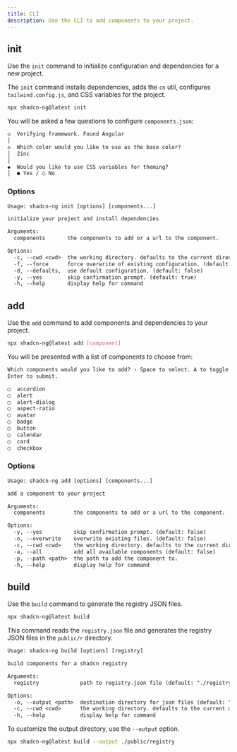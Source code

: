```yaml
---
title: CLI
description: Use the CLI to add components to your project.
---
```


## init

Use the `init` command to initialize configuration and dependencies for a new project.

The `init` command installs dependencies, adds the `cn` util, configures `tailwind.config.js`, and CSS variables for the project.

```bash
npx shadcn-ng@latest init
```

You will be asked a few questions to configure `components.json`:

```txt showLineNumbers
◇  Verifying framework. Found Angular
│
◇  Which color would you like to use as the base color?
│  Zinc
│
◆  Would you like to use CSS variables for theming?
│  ● Yes / ○ No
```

### Options

```txt
Usage: shadcn-ng init [options] [components...]

initialize your project and install dependencies

Arguments:
  components       the components to add or a url to the component.

Options:
  -c, --cwd <cwd>  the working directory. defaults to the current directory.
  -f, --force      force overwrite of existing configuration. (default: false)
  -d, --defaults,  use default configuration. (default: false)
  -y, --yes        skip confirmation prompt. (default: true)
  -h, --help       display help for command
```

## add

Use the `add` command to add components and dependencies to your project.

```bash
npx shadcn-ng@latest add [component]
```

You will be presented with a list of components to choose from:

```txt
Which components would you like to add? › Space to select. A to toggle all.
Enter to submit.

◯  accordion
◯  alert
◯  alert-dialog
◯  aspect-ratio
◯  avatar
◯  badge
◯  button
◯  calendar
◯  card
◯  checkbox
```

### Options

```txt
Usage: shadcn-ng add [options] [components...]

add a component to your project

Arguments:
  components         the components to add or a url to the component.

Options:
  -y, --yes          skip confirmation prompt. (default: false)
  -o, --overwrite    overwrite existing files. (default: false)
  -c, --cwd <cwd>    the working directory. defaults to the current directory.
  -a, --all          add all available components (default: false)
  -p, --path <path>  the path to add the component to.
  -h, --help         display help for command
```

## build

Use the `build` command to generate the registry JSON files.

```bash
npx shadcn-ng@latest build
```

This command reads the `registry.json` file and generates the registry JSON files in the `public/r` directory.

```txt
Usage: shadcn-ng build [options] [registry]

build components for a shadcn registry

Arguments:
  registry             path to registry.json file (default: "./registry.json")

Options:
  -o, --output <path>  destination directory for json files (default: "./public/r")
  -c, --cwd <cwd>      the working directory. defaults to the current directory.
  -h, --help           display help for command
```

To customize the output directory, use the `--output` option.

```bash
npx shadcn-ng@latest build --output ./public/registry
```
